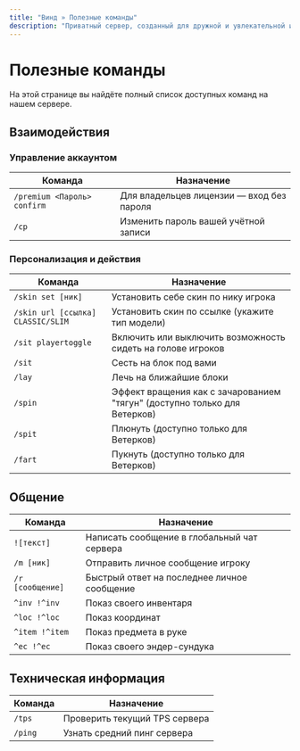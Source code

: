 ```yaml
---
title: "Винд » Полезные команды"
description: "Приватный сервер, созданный для дружной и увлекательной игры."
---
```

# Полезные команды

На этой странице вы найдёте полный список доступных команд на нашем сервере.

## Взаимодействия

### Управление аккаунтом

| Команда | Назначение |
|---------|------------|
| `/premium <Пароль> confirm` | Для владельцев лицензии — вход без пароля |
| `/cp` | Изменить пароль вашей учётной записи |

### Персонализация и действия

| Команда | Назначение |
|---------|------------|
| `/skin set [ник]` | Установить себе скин по нику игрока |
| `/skin url [ссылка] CLASSIC/SLIM` | Установить скин по ссылке (укажите тип модели) |
| `/sit playertoggle` | Включить или выключить возможность сидеть на голове игроков |
| `/sit` | Сесть на блок под вами |
| `/lay` | Лечь на ближайшие блоки |
| `/spin` | Эффект вращения как с зачарованием "тягун" (доступно только для Ветерков) |
| `/spit` | Плюнуть (доступно только для Ветерков) |
| `/fart` | Пукнуть (доступно только для Ветерков) |

## Общение

| Команда | Назначение |
|---------|------------|
| `![текст]` | Написать сообщение в глобальный чат сервера |
| `/m [ник]` | Отправить личное сообщение игроку |
| `/r [сообщение]` | Быстрый ответ на последнее личное сообщение |
| `^inv !^inv` | Показ своего инвентаря |
| `^loc !^loc` | Показ координат |
| `^item !^item` | Показ предмета в руке |
| `^ec !^ec` | Показ своего эндер-сундука |

## Техническая информация

| Команда | Назначение |
|---------|------------|
| `/tps` | Проверить текущий TPS сервера |
| `/ping` | Узнать средний пинг сервера |
